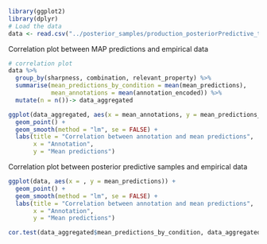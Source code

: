 ```r
library(ggplot2)
library(dplyr)
# Load the data
data <- read.csv("../posterior_samples/production_posteriorPredictive_test4_empiricalNone.csv")
```

Correlation plot between MAP predictions and empirical data
```r
# correlation plot
data %>% 
  group_by(sharpness, combination, relevant_property) %>%
  summarise(mean_predictions_by_condition = mean(mean_predictions),
            mean_annotations = mean(annotation_encoded)) %>%
  mutate(n = n())-> data_aggregated

```
```r
ggplot(data_aggregated, aes(x = mean_annotations, y = mean_predictions_by_condition)) +
  geom_point() +
  geom_smooth(method = "lm", se = FALSE) +
  labs(title = "Correlation between annotation and mean predictions",
       x = "Annotation",
       y = "Mean predictions")
```

Correlation plot between posterior predictive samples and empirical data
```r
ggplot(data, aes(x = , y = mean_predictions)) +
  geom_point() +
  geom_smooth(method = "lm", se = FALSE) +
  labs(title = "Correlation between annotation and mean predictions",
       x = "Annotation",
       y = "Mean predictions")
```
```r
cor.test(data_aggregated$mean_predictions_by_condition, data_aggregated$mean_annotations, alternative = "greater")
```




